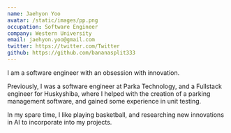 ```yaml
---
name: Jaehyon Yoo
avatar: /static/images/pp.png
occupation: Software Engineer
company: Western University
email: jaehyon.yoo@gmail.com
twitter: https://twitter.com/Twitter
github: https://github.com/bananasplit333
---
```


I am a software engineer with an obsession with innovation.

Previously, I was a software engineer at Parka Technology, and a Fullstack engineer for Huskyshiba,
where I helped with the creation of a parking management software, and gained some experience in unit testing.

In my spare time, I like playing basketball, and researching new innovations in AI to incorporate into my projects.

